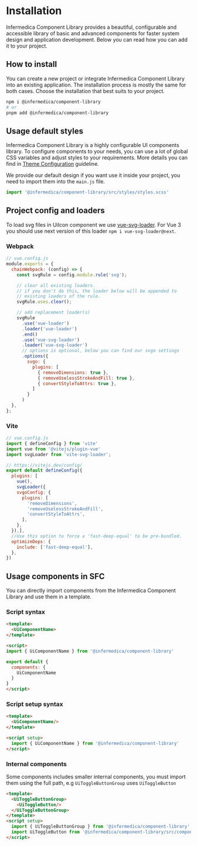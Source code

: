 
<Meta title="Getting Started/Development Guide/Installation"/>

# Installation
Infermedica Component Library provides a beautiful, configurable and accessible library of basic and advanced components for faster system design and application development.
Below you can read how you can add it to your project.

<PageOutline/>

## How to install
You can create a new project or integrate Infermedica Component Library into an existing application. The installation process is mostly
the same for both cases. Choose the installation that best suits to your project.

```bash
npm i @infermedica/component-library
# or
pnpm add @infermedica/component-library
```

## Usage default styles
Infermedica Component Library is a highly configurable UI components library. To configure components to your needs, you can use a lot of global
CSS variables and adjust styles to your requirements. More details you can find in <a href="/docs/getting-started-development-guide-theme-configuration--page">Theme Configuration</a> guideline.

We provide our default design if you want use it inside your project, you need to import them into the `main.js` file.

```js
import '@infermedica/component-library/src/styles/styles.scss'
```

## Project config and loaders
To load svg files in UiIcon component we use [vue-svg-loader](https://www.npmjs.com/package/vue-svg-loader).
For Vue 3 you should use next version of this loader `npm i vue-svg-loader@next`.

### Webpack
```js
// vue.config.js
module.exports = {
  chainWebpack: (config) => {
    const svgRule = config.module.rule('svg');

    // clear all existing loaders.
    // if you don't do this, the loader below will be appended to
    // existing loaders of the rule.
    svgRule.uses.clear();

    // add replacement loader(s)
    svgRule
      .use('vue-loader')
      .loader('vue-loader')
      .end()
      .use('vue-svg-loader')
      .loader('vue-svg-loader')
      // options is optional, below you can find our svgo settings
      .options({
        svgo: {
          plugins: [
            { removeDimensions: true },
            { removeUselessStrokeAndFill: true },
            { convertStyleToAttrs: true },
          ]
        }
      )
  },
};
```
### Vite
```js
// vue.config.js
import { defineConfig } from 'vite'
import vue from '@vitejs/plugin-vue'
import svgLoader from 'vite-svg-loader';

// https://vitejs.dev/config/
export default defineConfig({
  plugins: [
    vue(),      
    svgLoader({
    svgoConfig: {
      plugins: [
        'removeDimensions',
        'removeUselessStrokeAndFill',
        'convertStyleToAttrs',
      ],
    },
  }),],
  //Use this option to force a 'fast-deep-equal' to be pre-bundled.
  optimizeDeps: {
    include: ['fast-deep-equal'],
  },
})
```

## Usage components in SFC
You can directly import components from the Infermedica Component Library and use them in a template.

### Script syntax

```html
<template>
  <UiComponentName>
</template>

<script>
import { UiComponentName } from '@infermedica/component-library'

export default {
  components: {
    UiComponentName
  }
}
</script>
```

### Script setup syntax

```html
<template>
  <UiComponentName/>
</template>

<script setup>
  import { UiComponentName } from '@infermedica/component-library'
</script>
```

### Internal components
Some components includes smaller internal components, you must import them using the full path, e.g `UiToggleButtonGroup` uses `UiToggleButton`

```html
<template>
  <UiToggleButtonGroup>
    <UiToggleButton/>
  </UiToggleButtonGroup>
</template>
<script setup>
  import { UiToggleButtonGroup } from '@infermedica/component-library'
  import UiToggleButton from '@infermedica/component-library/src/components/molecules/UiToggleButtonGroup/_internal/UiToggleButton.vue';
</script>
```
